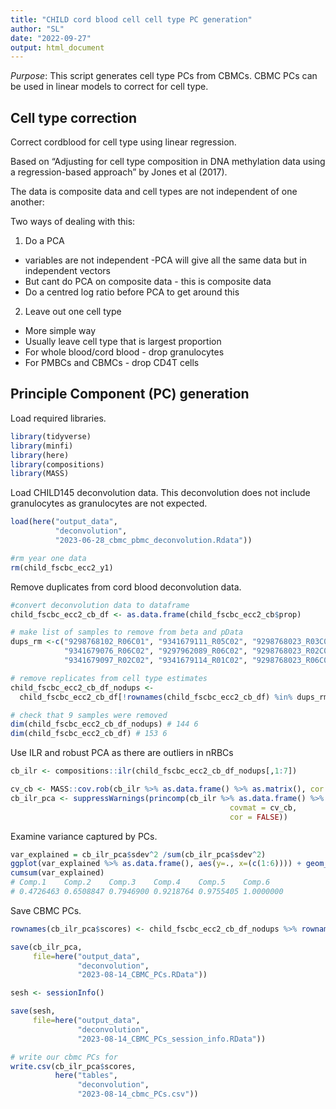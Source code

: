 ```yaml
---
title: "CHILD cord blood cell cell type PC generation"
author: "SL"
date: "2022-09-27"
output: html_document
---
```


*Purpose*: This script generates cell type PCs from CBMCs. CBMC PCs can be used in linear models to correct for cell type.

## Cell type correction

Correct cordblood for cell type using linear regression. 

Based on "Adjusting for cell type composition in DNA methylation data using a regression-based approach" by Jones et al (2017).  

The data is composite data and cell types are not independent of one another:  

Two ways of dealing with this:  

1. Do a PCA  
* variables are not independent -PCA will give all the same data but in independent vectors  
* But cant do PCA on composite data - this is composite data  
* Do a centred log ratio before PCA to get around this  

2. Leave out one cell type  
* More simple way  
* Usually leave cell type that is largest proportion  
* For whole blood/cord blood - drop granulocytes  
* For PMBCs and CBMCs - drop CD4T cells  


## Principle Component (PC) generation

Load required libraries.
```r
library(tidyverse)
library(minfi)
library(here)
library(compositions)
library(MASS)
```

Load CHILD145 deconvolution data. This deconvolution does not include granulocytes as granulocytes are not expected.
```r
load(here("output_data", 
          "deconvolution", 
          "2023-06-28_cbmc_pbmc_deconvolution.Rdata"))

#rm year one data
rm(child_fscbc_ecc2_y1)
```


Remove duplicates from cord blood deconvolution data.  
```r
#convert deconvolution data to dataframe
child_fscbc_ecc2_cb_df <- as.data.frame(child_fscbc_ecc2_cb$prop)

# make list of samples to remove from beta and pData
dups_rm <-c("9298768102_R06C01", "9341679111_R05C02", "9298768023_R03C02",
            "9341679076_R06C02", "9297962089_R06C02", "9298768023_R02C02",
            "9341679097_R02C02", "9341679114_R01C02", "9298768023_R06C01")

# remove replicates from cell type estimates                      
child_fscbc_ecc2_cb_df_nodups <-
  child_fscbc_ecc2_cb_df[!rownames(child_fscbc_ecc2_cb_df) %in% dups_rm, ]

# check that 9 samples were removed
dim(child_fscbc_ecc2_cb_df_nodups) # 144 6
dim(child_fscbc_ecc2_cb_df) # 153 6
```

Use ILR and robust PCA as there are outliers in nRBCs
```r
cb_ilr <- compositions::ilr(child_fscbc_ecc2_cb_df_nodups[,1:7])

cv_cb <- MASS::cov.rob(cb_ilr %>% as.data.frame() %>% as.matrix(), cor = FALSE)
cb_ilr_pca <- suppressWarnings(princomp(cb_ilr %>% as.data.frame() %>% as.matrix(), 
                                                 covmat = cv_cb, 
                                                 cor = FALSE))
```

Examine variance captured by PCs.
```r
var_explained = cb_ilr_pca$sdev^2 /sum(cb_ilr_pca$sdev^2)
ggplot(var_explained %>% as.data.frame(), aes(y=., x=(c(1:6)))) + geom_col()
cumsum(var_explained) 
# Comp.1    Comp.2    Comp.3    Comp.4    Comp.5    Comp.6 
# 0.4726463 0.6508847 0.7946900 0.9218764 0.9755405 1.0000000
```

Save CBMC PCs. 
```r
rownames(cb_ilr_pca$scores) <- child_fscbc_ecc2_cb_df_nodups %>% rownames()

save(cb_ilr_pca, 
     file=here("output_data", 
               "deconvolution", 
               "2023-08-14_CBMC_PCs.RData"))

sesh <- sessionInfo()

save(sesh, 
     file=here("output_data", 
               "deconvolution", 
               "2023-08-14_CBMC_PCs_session_info.RData"))

# write our cbmc PCs for 
write.csv(cb_ilr_pca$scores,
          here("tables",
               "deconvolution",
               "2023-08-14_cbmc_PCs.csv"))
```